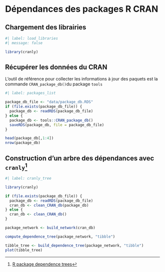 # Dépendances des packages R CRAN

## Chargement des librairies

```r
#| label: load_libraries
#| message: false

library(cranly)
```

## Récupérer les données du CRAN

L'outil de référence pour collecter les informations à jour des paquets est la commande `CRAN_package_db()`du package `tools`

```r
#| label: packages_list

package_db_file <- "data/package_db.RDS"
if (file.exists(package_db_file)) {
  package_db <- readRDS(package_db_file)
} else {
  package_db <- tools::CRAN_package_db()
  saveRDS(package_db, file = package_db_file)
}

head(package_db[,1:4])
nrow(package_db)
```

## Construction d'un arbre des dépendances avec `cranly`^[[R package dependence trees](https://cran.r-project.org/web/packages/cranly/vignettes/dependence_trees.html)]

```r
#| label: cranly_tree

library(cranly)

if (file.exists(package_db_file)) {
  package_db <- readRDS(package_db_file)
  cran_db <- clean_CRAN_db(package_db)
} else {
  cran_db <- clean_CRAN_db()
}

package_network <- build_network(cran_db)

compute_dependence_tree(package_network, "tibble")

tibble_tree <- build_dependence_tree(package_network, "tibble")
plot(tibble_tree)


```
